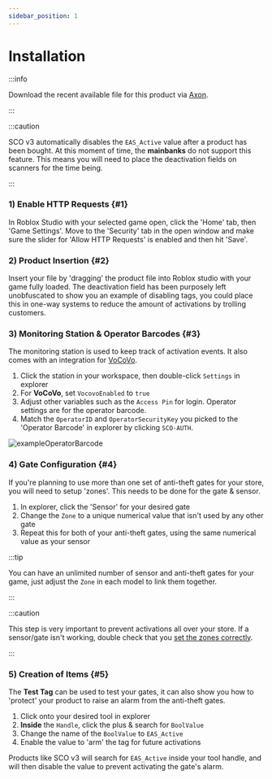 ```yaml
---
sidebar_position: 1
---
```


# Installation

:::info

Download the recent available file for this product via [Axon](https://axon.whitehill.club). 

:::

:::caution

SCO v3 automatically disables the `EAS_Active` value after a product has been bought. At this moment of time, the **mainbanks** do not support this feature. This means you will need to place the deactivation fields on scanners for the time being.

:::

### 1) Enable HTTP Requests {#1}
In Roblox Studio with your selected game open, click the 'Home' tab, then 'Game Settings'. Move to the 'Security' tab in the open window and make sure the slider for 'Allow HTTP Requests' is enabled and then hit 'Save'.

### 2) Product Insertion {#2}
Insert your file by 'dragging' the product file into Roblox studio with your game fully loaded. The deactivation field has been purposely left unobfuscated to show you an example of disabling tags, you could place this in one-way systems to reduce the amount of activations by trolling customers.

### 3) Monitoring Station & Operator Barcodes {#3}
The monitoring station is used to keep track of activation events. It also comes with an integration for [VoCoVo](https://discord.com/invite/3DR632F).

1. Click the station in your workspace, then double-click `Settings` in explorer
2. For **VoCoVo**, set `VocovoEnabled` to `true`
3. Adjust other variables such as the `Access Pin` for login. Operator settings are for the operator barcode.
4. Match the `OperatorID` and `OperatorSecurityKey` you picked to the 'Operator Barcode' in explorer by clicking `SCO-AUTH`.

![exampleOperatorBarcode](img/operatorBarcode.png)

### 4) Gate Configuration {#4}
If you're planning to use more than one set of anti-theft gates for your store, you will need to setup 'zones'. This needs to be done for the gate & sensor.

1. In explorer, click the 'Sensor' for your desired gate
2. Change the `Zone` to a unique numerical value that isn't used by any other gate
3. Repeat this for both of your anti-theft gates, using the same numerical value as your sensor

:::tip

You can have an unlimited number of sensor and anti-theft gates for your game, just adjust the `Zone` in each model to link them together.

:::

:::caution

This step is very important to prevent activations all over your store. If a sensor/gate isn't working, double check that you [set the zones correctly](#4).

:::

### 5) Creation of Items {#5}
The **Test Tag** can be used to test your gates, it can also show you how to 'protect' your product to raise an alarm from the anti-theft gates.

1. Click onto your desired tool in explorer
2. **Inside** the `Handle`, click the plus & search for `BoolValue`
3. Change the name of the `BoolValue` to `EAS_Active`
4. Enable the value to 'arm' the tag for future activations

Products like SCO v3 will search for `EAS_Active` inside your tool handle, and will then disable the value to prevent activating the gate's alarm.
